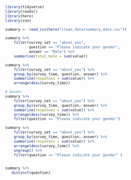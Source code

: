 ```r

library(tidyverse) 
library(readxl)
library(here)
library(zoo)

summary <- read_csv(here("clean_data/summary_data.csv"))
```

```r
summary %>% 
    filter(survey_set == "about_you",
           question == "Please indicate your gender",
           answer == "Male") %>%
    summarise(total_male = sum(value))
```

```r
summary %>% 
    filter(survey_set == "about_you") %>%
    group_by(survey_time, question, answer) %>% 
    summarise(responses = sum(value)) %>% 
    arrange(desc(survey_time))
```

```r
# Gender
summary %>% 
    filter(survey_set == "about_you") %>%
    group_by(survey_time, question, answer) %>% 
    summarise(responses = sum(value)) %>% 
    arrange(desc(survey_time)) %>% 
    filter(question == "Please indicate your gender")
```

```r
summary %>% 
    filter(survey_set == "about_you") %>%
    group_by(survey_time, question, answer) %>% 
    summarise(responses = sum(value)) %>% 
    arrange(desc(survey_time)) %>% 
    ungroup() %>% 
    filter(question == "Please indicate your gender" )
    
```

```r
summary %>%
   distinct(question)
```

